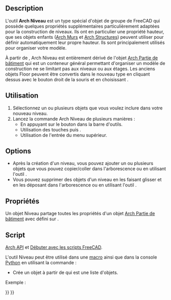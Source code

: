 <languages/>

{{Docnav/fr
|[[Arch_Building/fr|Bâtiment]]
|[[Arch_Space/fr|Espace]]
|[[BIM_Workbench/fr|Atelier BIM]]
|IconL=Arch_Building.svg
|IconR=Arch_Space.svg
|IconC=Workbench_BIM.svg
}}

{{VeryImportantMessage|Cette commande fait partie de l'ensemble intégré de l'[[BIM_Workbench/fr|atelier BIM]] avec la V1.0<br>
Cette page a été mise à jour pour cette version.}}

{{GuiCommand/fr
|Name=Arch Floor
|Name/fr=Arch Niveau
|MenuLocation=3D/BIM → Niveau
|Workbenches=[[BIM_Workbench/fr|BIM]]
|Shortcut={{KEY|L}} {{KEY|V}}
|SeeAlso=
}}

==Description==

L'outil '''Arch Niveau''' est un type spécial d'objet de groupe de FreeCAD qui possède quelques propriétés supplémentaires particulièrement adaptées pour la construction de niveaux. Ils ont en particulier une propriété hauteur, que ses objets enfants ([[Arch_Wall/fr|Arch Murs]] et [[Arch_Structure/fr|Arch Structures]]) peuvent utiliser pour définir automatiquement leur propre hauteur. Ils sont principalement utilisés pour organiser votre modèle.

À partir de {{VersionPlus/fr|0.18}}, Arch Niveau est entièrement dérivé de l'objet [[Arch_BuildingPart/fr|Arch Partie de bâtiment]] qui est un conteneur général permettant d'organiser un modèle de construction ne se limitant pas aux niveaux ou aux étages. Les anciens objets Floor peuvent être convertis dans le nouveau type en cliquant dessus avec le bouton droit de la souris et en choisissant {{incode|Convert to BuildingPart}}.

<span id="Usage"></span>
==Utilisation==

# Sélectionnez un ou plusieurs objets que vous voulez inclure dans votre nouveau niveau.
# Lancez la commande Arch Niveau de plusieurs manières :
#* En appuyant sur le bouton {{Button|[[Image:Arch_Floor.svg|16px]] [[Arch_Floor/fr|Niveau]]}} dans la barre d'outils.
#* Utilisation des touches {{KEY|L}} puis {{KEY|V}}.
#* Utilisation de l'entrée {{MenuCommand|3D/BIM → Niveau}} du menu supérieur.

==Options==

* Après la création d'un niveau, vous pouvez ajouter un ou plusieurs objets que vous pouvez copier/coller dans l'arborescence ou en utilisant l'outil {{Button|[[Image:Arch Add.svg|16px]] [[Arch Add/fr|Arch Ajouter un composant]]}}.
* Vous pouvez supprimer des objets d'un niveau en les faisant glisser et en les déposant dans l'arborescence ou en utilisant l'outil {{Button|[[Image:Arch Remove.svg|16px]] [[Arch Remove/fr|Arch Supprimer un composant]]}}.

<span id="Properties"></span>
==Propriétés==

Un objet Niveau partage toutes les propriétés d'un objet [[Arch_BuildingPart/fr|Arch Partie de bâtiment]] avec {{PropertyData|Ifc Type}} défini sur {{incode|"Building Storey"}}.

<span id="Scripting"></span>
==Script==

{{Emphasis|Voir aussi :}} [[Arch_API/fr|Arch API]] et [[FreeCAD_Scripting_Basics/fr|Débuter avec les scripts FreeCAD]].

L'outil Niveau peut être utilisé dans une [[Macros/fr|macro]] ainsi que dans la console [[Python/fr|Python]] en utilisant la commande :

{{Code|code=
Floor = makeFloor(objectslist=None, baseobj=None, name="Floor")
}}

* Crée un objet {{incode|Floor}} à partir de {{incode|objectlist}} qui est une liste d'objets.

Exemple :

{{Code|code=
import FreeCAD, Draft, Arch

p1 = FreeCAD.Vector(0, 0, 0)
p2 = FreeCAD.Vector(2000, 0, 0)
baseline = Draft.makeLine(p1, p2)
baseline2 = Draft.makeLine(p1, -1*p2)

Wall1 = Arch.makeWall(baseline, length=None, width=150, height=2000)
Wall2 = Arch.makeWall(baseline2, length=None, width=150, height=1800)
FreeCAD.ActiveDocument.recompute()

Floor = Arch.makeFloor([Wall1, Wall2])

Building = Arch.makeBuilding([Floor])
Site = Arch.makeSite(Building)
FreeCAD.ActiveDocument.recompute() 
}}


{{Docnav/fr
|[[Arch_Building/fr|Bâtiment]]
|[[Arch_Space/fr|Espace]]
|[[BIM_Workbench/fr|Atelier BIM]]
|IconL=Arch_Building.svg
|IconR=Arch_Space.svg
|IconC=Workbench_BIM.svg
}}

{{BIM_Tools_navi{{#translation:}}}}
{{Userdocnavi{{#translation:}}}}